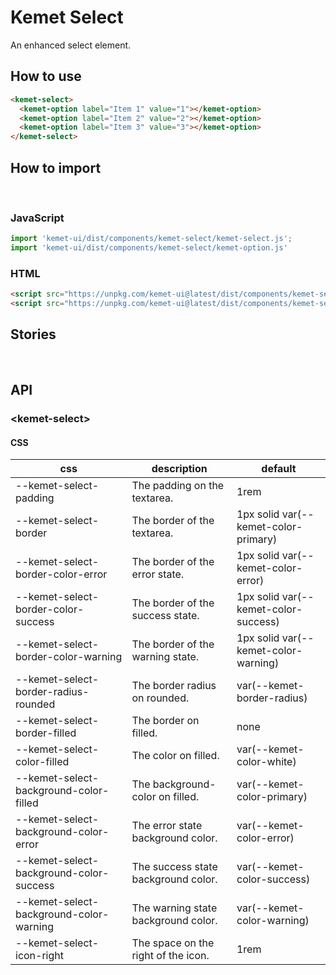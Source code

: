 
<Meta title="Components/Select" component="kemet-select" />

# Kemet Select

An enhanced select element.


## How to use

```html
<kemet-select>
  <kemet-option label="Item 1" value="1"></kemet-option>
  <kemet-option label="Item 2" value="2"></kemet-option>
  <kemet-option label="Item 3" value="3"></kemet-option>
</kemet-select>
```

## How to import

<br />

### JavaScript
```javascript
import 'kemet-ui/dist/components/kemet-select/kemet-select.js';
import 'kemet-ui/dist/components/kemet-select/kemet-option.js'
```

### HTML
```html
<script src="https://unpkg.com/kemet-ui@latest/dist/components/kemet-select/kemet-selct.js" type="module"></script>
<script src="https://unpkg.com/kemet-ui@latest/dist/components/kemet-select/kemet-option.js" type="module"></script>
```

## Stories

<Canvas>
  <Story name="Standard" story={stories.Standard} />
</Canvas>

<ArgsTable story="Standard" />

<br />

## API

### &lt;kemet-select&gt;

<ArgsTable of="kemet-select" />


#### CSS

| css                                     | description                         | default                              |
| --------------------------------------- | ----------------------------------- | ------------------------------------ |
| --kemet-select-padding                  | The padding on the textarea.        | 1rem                                 |
| --kemet-select-border                   | The border of the textarea.         | 1px solid var(--kemet-color-primary) |
| --kemet-select-border-color-error       | The border of the error state.      | 1px solid var(--kemet-color-error)   |
| --kemet-select-border-color-success     | The border of the success state.    | 1px solid var(--kemet-color-success) |
| --kemet-select-border-color-warning     | The border of the warning state.    | 1px solid var(--kemet-color-warning) |
| --kemet-select-border-radius-rounded    | The border radius on rounded.       | var(--kemet-border-radius)           |
| --kemet-select-border-filled            | The border on filled.               | none                                 |
| --kemet-select-color-filled             | The color on filled.                | var(--kemet-color-white)             |
| --kemet-select-background-color-filled  | The background-color on filled.     | var(--kemet-color-primary)           |
| --kemet-select-background-color-error   | The error state background color.   | var(--kemet-color-error)             |
| --kemet-select-background-color-success | The success state background color. | var(--kemet-color-success)           |
| --kemet-select-background-color-warning | The warning state background color. | var(--kemet-color-warning)           |
| --kemet-select-icon-right               | The space on the right of the icon. | 1rem                                 |


<ArgsTable of="kemet-option" />
